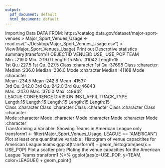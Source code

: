 ```yaml
---
output:
  pdf_document: default
  html_document: default
---
```

Importing Data
DATA FROM: https://catalog.data.gov/dataset/major-sport-venues
> Major_Sport_Venues_Usage <- read.csv("~/Desktop/Major_Sport_Venues_Usage.csv")
>   View(Major_Sport_Venues_Usage)
Print out Descrptive statistics
summary(transform1)
    OBJECTID        VENUEID          USE_              USE_POP          TEAM          
 Min.   :219.0   Min.   :219.0   Length:15          Min.   :31042   Length:15         
 1st Qu.:227.5   1st Qu.:227.5   Class :character   1st Qu.:37698   Class :character  
 Median :236.0   Median :236.0   Mode  :character   Median :41168   Mode  :character  
 Mean   :234.5   Mean   :242.8                      Mean   :41537                     
 3rd Qu.:242.0   3rd Qu.:242.0                      3rd Qu.:46843                     
 Max.   :247.0   Max.   :370.0                      Max.   :49642                     
    LEAGUE           CONFERENCE          DIVISION          INST_AFFIL         TRACK_TYPE       
 Length:15          Length:15          Length:15          Length:15          Length:15         
 Class :character   Class :character   Class :character   Class :character   Class :character  
 Mode  :character   Mode  :character   Mode  :character   Mode  :character   Mode  :character  
Transforming a Variable: Showing Teams in American League only
transform1 <- filter(Major_Sport_Venues_Usage, LEAGUE == "AMERICAN")
Plot at least one quantitative variable : Histogram of venue capacitites for American League teams
ggplot(transform1) + geom_histogram(aes(x = USE_POP)
Plot a scatter plot: Ploting the venue capacities for the American League Teams
transform1 %>% ggplot(aes(x=USE_POP, y=TEAM, color=LEAGUE)) + geom_point()

